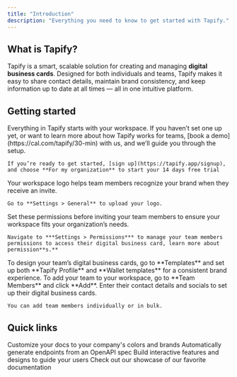 ```yaml
---
title: "Introduction"
description: "Everything you need to know to get started with Tapify."
---
```


## What is Tapify?

Tapify is a smart, scalable solution for creating and managing **digital business cards**. Designed for both individuals and teams, Tapify makes it easy to share contact details, maintain brand consistency, and keep information up to date at all times — all in one intuitive platform.

## Getting started

<AccordionGroup>
  <Accordion title="Create your workspace" defaultOpen={false} icon="seedling">
    Everything in Tapify starts with your workspace. If you haven’t set one up yet, or want to learn more about how Tapify works for teams, [book a demo](https://cal.com/tapify/30-min) with us, and we’ll guide you through the setup.

    If you’re ready to get started, [sign up](https://tapify.app/signup), and choose **For my organization** to start your 14 days free trial
  </Accordion>

  <Accordion title="Add your workspace logo" defaultOpen={false} icon="image">
    Your workspace logo helps team members recognize your brand when they receive an invite.

    Go to **Settings > General** to upload your logo.
  </Accordion>

  <Accordion title="Set permissions" defaultOpen={false} icon="gear">
    Set these permissions before inviting your team members to ensure your workspace fits your organization’s needs.

    Navigate to ***Settings > Permissions*** to manage your team members permissions to access their digital business card, learn more about permission**s.**
  </Accordion>

  <Accordion title="Set up templates" defaultOpen={false} icon="grid-2-plus">
    To design your team’s digital business cards, go to **Templates** and set up both **Tapify Profile** and **Wallet templates** for a consistent brand experience.
  </Accordion>

  <Accordion title="Add your team members" defaultOpen={false} icon="user-plus">
    To add your team to your workspace, go to **Team Members** and click **Add**. Enter their contact details and socials to set up their digital business cards.



    You can add team members individually or in bulk.
  </Accordion>
</AccordionGroup>

## Quick links

<CardGroup cols={2}>
  <Card title="Customize Style" icon="palette" href="https://mintlify.com/docs/settings/global">
    Customize your docs to your company's colors and brands
  </Card>

  <Card title="Reference APIs" icon="code" href="https://mintlify.com/docs/api-playground/openapi">
    Automatically generate endpoints from an OpenAPI spec
  </Card>

  <Card title="Add Components" icon="screwdriver-wrench" href="https://mintlify.com/docs/content/components/accordions">
    Build interactive features and designs to guide your users
  </Card>

  <Card title="Get Inspiration" icon="stars" href="https://mintlify.com/customers">
    Check out our showcase of our favorite documentation
  </Card>
</CardGroup>